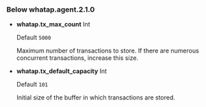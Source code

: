 ### Below whatap.agent.2.1.0

-   **whatap.tx_max_count** <span class='type'>Int</span>

    Default `5000`

    Maximum number of transactions to store. If there are numerous concurrent transactions, increase this size.

-   **whatap.tx_default_capacity** <span class='type'>Int</span>

    Default `101`

    Initial size of the buffer in which transactions are stored.
